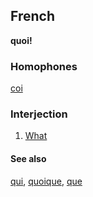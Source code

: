 ==French==
'''quoi!'''
===Homophones===
[[coi]]

===Interjection===
# [[What]]

====See also====
[[qui]], [[quoique]], [[que]]